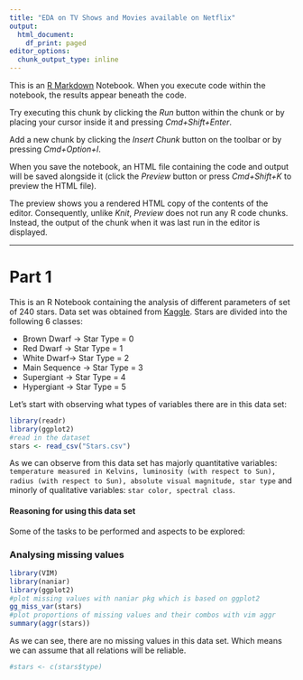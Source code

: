```yaml
---
title: "EDA on TV Shows and Movies available on Netflix"
output:
  html_document:
    df_print: paged
editor_options: 
  chunk_output_type: inline
---
```


This is an [R Markdown](http://rmarkdown.rstudio.com) Notebook. When you execute code within the notebook, the results appear beneath the code. 

Try executing this chunk by clicking the *Run* button within the chunk or by placing your cursor inside it and pressing *Cmd+Shift+Enter*. 

Add a new chunk by clicking the *Insert Chunk* button on the toolbar or by pressing *Cmd+Option+I*.

When you save the notebook, an HTML file containing the code and output will be saved alongside it (click the *Preview* button or press *Cmd+Shift+K* to preview the HTML file). 

The preview shows you a rendered HTML copy of the contents of the editor. Consequently, unlike *Knit*, *Preview* does not run any R code chunks. Instead, the output of the chunk when it was last run in the editor is displayed.

---
# Part 1

  This is an R Notebook containing the analysis of different parameters of set of 240 stars. Data set was obtained from [Kaggle](https://www.kaggle.com/deepu1109/star-dataset).
  Stars are divided into the following 6 classes:

  - Brown Dwarf -> Star Type = 0
  - Red Dwarf -> Star Type = 1
  - White Dwarf-> Star Type = 2
  - Main Sequence -> Star Type = 3
  - Supergiant -> Star Type = 4
  - Hypergiant -> Star Type = 5
  
  Let's start with observing what types of variables there are in this data set:

```r
library(readr)
library(ggplot2)
#read in the dataset
stars <- read_csv("Stars.csv")
```

  As we can observe from this data set has majorly quantitative variables: `temperature measured in Kelvins, luminosity (with respect to Sun), radius (with respect to Sun), absolute visual magnitude, star type` and minorly of qualitative variables: `star color, spectral class`.
  
#### Reasoning for using this data set
  Some of the tasks to be performed and aspects to be explored:
  
### Analysing missing values 

```r
library(VIM)
library(naniar)
library(ggplot2)
#plot missing values with naniar pkg which is based on ggplot2
gg_miss_var(stars)
#plot proportions of missing values and their combos with vim aggr 
summary(aggr(stars))
```

  As we can see, there are no missing values in this data set. Which means we can assume that all relations will be reliable.
  
```r
#stars <- c(stars$type)

```

  
  
  
  
  
  
  
  
  
  
  
  
  
  
  
  
